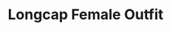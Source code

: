 ---
title: "Longcap Female Outfit"
meta_title: "Longcap Female Outfit craft"
description: "Craft de Longcap Female Outfit"
rank: "b"
draft: false
name: "Longcap Female Outfit"
recipe_img: "https://wiki.pokexgames.com/images/8/8a/LongcapeOutfit.png"
level: 74
craft_time: 259200
result: 1
value_npc: 1
ingredients:
  - name: "Leather"
    quantity: 10
    item_img: "https://wiki.pokexgames.com/images/3/3d/Leather.png"
    value_npc: 1
  - name: "Streak Tail"
    quantity: 100
    item_img: "https://wiki.pokexgames.com/images/3/37/Streak_Tail.png"
    value_npc: 1
  - name: "Lizard Tail"
    quantity: 30
    item_img: "https://wiki.pokexgames.com/images/e/e8/Lizard_Tail.png"
    value_npc: 1
  - name: "Gyarados Tail"
    quantity: 20
    item_img: "https://wiki.pokexgames.com/images/e/e3/Gyarados_Tail.png"
    value_npc: 1
  - name: "Big Seed"
    quantity: 70
    item_img: "https://wiki.pokexgames.com/images/d/d8/Big_Seed.png"
    value_npc: 1
  - name: "Beautiful Scales"
    quantity: 1
    item_img: "https://wiki.pokexgames.com/images/9/90/Beautiful_Scales.png"
    value_npc: 1
  - name: "Doll Star"
    quantity: 100
    item_img: "https://wiki.pokexgames.com/images/1/19/Doll_Star.png"
    value_npc: 1
  - name: "Refined Fashion Point"
    quantity: 12
    item_img: "https://wiki.pokexgames.com/images/6/69/Refined_Fashion_Point.png"
    value_npc: 1
---